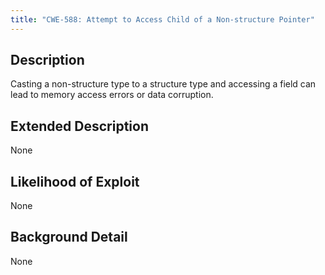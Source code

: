 ```yaml
---
title: "CWE-588: Attempt to Access Child of a Non-structure Pointer"
---
```


## Description
Casting a non-structure type to a structure type and accessing a field can lead to memory access errors or data corruption.

## Extended Description
None

## Likelihood of Exploit
None

## Background Detail
None
        